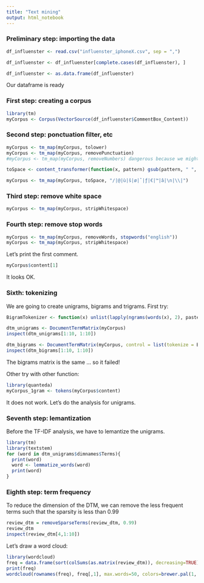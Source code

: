 ```yaml
---
title: "Text mining"
output: html_notebook
---
```

### Preliminary step: importing the data

```r
df_influenster <- read.csv("influenster_iphoneX.csv", sep = ",")

df_influenster <- df_influenster[complete.cases(df_influenster), ]

df_influenster <- as.data.frame(df_influenster)
```
Our dataframe is ready

### First step: creating a corpus

```r
library(tm)
myCorpus <- Corpus(VectorSource(df_influenster$CommentBox_Content))
```

### Second step: ponctuation filter, etc

```r
myCorpus <- tm_map(myCorpus, tolower)
myCorpus <- tm_map(myCorpus, removePunctuation)
#myCorpus <- tm_map(myCorpus, removeNumbers) dangerous because we might loose the cellphone model number
```

```r
toSpace <- content_transformer(function(x, pattern) gsub(pattern, " ", x))

myCorpus <- tm_map(myCorpus, toSpace, "/|@|ù|š|ø|ˆ|ƒ|€|™|â|\n|\\|")

```

### Third step: remove white space

```r
myCorpus <- tm_map(myCorpus, stripWhitespace)
```

### Fourth step: remove stop words

```r
myCorpus <- tm_map(myCorpus, removeWords, stopwords("english"))
myCorpus <- tm_map(myCorpus, stripWhitespace)
```

Let's print the first comment.
```r
myCorpus$content[1]
```
It looks OK. 

### Sixth: tokenizing

We are going to create unigrams, bigrams and trigrams.
First try:
```r
BigramTokenizer <- function(x) unlist(lapply(ngrams(words(x), 2), paste, collapse = " "), use.names = FALSE)

dtm_unigrams <- DocumentTermMatrix(myCorpus)
inspect(dtm_unigrams[1:10, 1:10])

dtm_bigrams <- DocumentTermMatrix(myCorpus, control = list(tokenize = BigramTokenizer))
inspect(dtm_bigrams[1:10, 1:10])
```
The bigrams matrix is the same ... so it failed!

Other try with other function:
```r
library(quanteda)
myCorpus_1gram <- tokens(myCorpus$content)
```
It does not work. Let's do the analysis for unigrams. 

### Seventh step: lemantization

Before the TF-IDF analysis, we have to lemantize the unigrams.

```r
library(tm)
library(textstem)
for (word in dtm_unigrams$dimnames$Terms){
  print(word)
  word <- lemmatize_words(word)
  print(word)
}
```


### Eighth step: term frequency


To reduce the dimension of the DTM, we can remove the less frequent terms such that the sparsity is less than 0.99

```r
review_dtm = removeSparseTerms(review_dtm, 0.99)
review_dtm
inspect(review_dtm[4,1:10])
```

Let's draw a word cloud:

```r
library(wordcloud)
freq = data.frame(sort(colSums(as.matrix(review_dtm)), decreasing=TRUE))
print(freq)
wordcloud(rownames(freq), freq[,1], max.words=50, colors=brewer.pal(1, "Dark2"))
```




